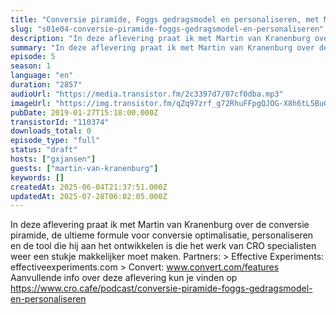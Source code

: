 ```yaml
---
title: "Conversie piramide, Foggs gedragsmodel en personaliseren, met Martin van Kranenburg"
slug: "s01e04-conversie-piramide-foggs-gedragsmodel-en-personaliseren"
description: "In deze aflevering praat ik met Martin van Kranenburg over de conversie piramide, de ultieme formule voor conversie optimalisatie, personaliseren en de tool die hij aan het ontwikkelen is die het werk van CRO specialisten weer een stukje makkelijker moet maken. Partners: > Effective Experiments: effectiveexperiments.com > Convert: www.convert.com/features Aanvullende info over deze aflevering kun je vinden op https://www.cro.cafe/podcast/conversie-piramide-foggs-gedragsmodel-en-personaliseren"
summary: "In deze aflevering praat ik met Martin van Kranenburg over de conversie piramide, de ultieme formule voor conversie optimalisatie, personaliseren en de tool die hij aan het ontwikkelen is die het werk van CRO specialisten weer een stukje makkelijker moet maken.\r\n\r\nPartners:\r\n> Effective Experiments: effectiveexperiments.com\r\n> Convert: www.convert.com/features\r\n\r\nAanvullende info over deze aflevering kun je vinden op https://www.cro.cafe/podcast/conversie-piramide-foggs-gedragsmodel-en-personaliseren"
episode: 5
season: 1
language: "en"
duration: "2857"
audioUrl: "https://media.transistor.fm/2c3397d7/07cf0dba.mp3"
imageUrl: "https://img.transistor.fm/qZq97zrf_g72RhuFFpgQJOG-X8h6tL5BuG5Z6RZOZvs/rs:fill:0:0:1/w:3000/h:3000/q:60/aHR0cHM6Ly9pbWct/dXBsb2FkLXByb2R1/Y3Rpb24udHJhbnNp/c3Rvci5mbS9lcGlz/b2RlLzExMDM3NC8x/NjAxNTg4NzUwLWFy/dHdvcmsuanBn.webp"
pubDate: 2019-01-27T15:18:00.000Z
transistorId: "110374"
downloads_total: 0
episode_type: "full"
status: "draft"
hosts: ["gxjansen"]
guests: ["martin-van-kranenburg"]
keywords: []
createdAt: 2025-06-04T21:37:51.000Z
updatedAt: 2025-07-28T06:02:05.000Z
---
```


In deze aflevering praat ik met Martin van Kranenburg over de conversie piramide, de ultieme formule voor conversie optimalisatie, personaliseren en de tool die hij aan het ontwikkelen is die het werk van CRO specialisten weer een stukje makkelijker moet maken. Partners: > Effective Experiments: effectiveexperiments.com > Convert: www.convert.com/features Aanvullende info over deze aflevering kun je vinden op https://www.cro.cafe/podcast/conversie-piramide-foggs-gedragsmodel-en-personaliseren
